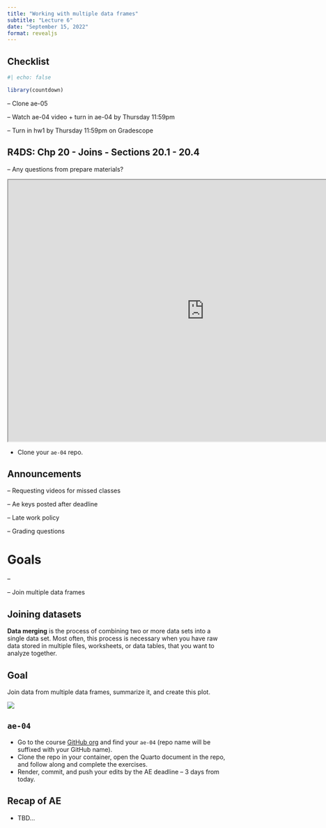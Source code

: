 ```yaml
---
title: "Working with multiple data frames"
subtitle: "Lecture 6"
date: "September 15, 2022"
format: revealjs
---
```


## Checklist

```r
#| echo: false

library(countdown)
```

-- Clone ae-05 

-- Watch ae-04 video + turn in ae-04 by Thursday 11:59pm

-- Turn in hw1 by Thursday 11:59pm on Gradescope 

## R4DS: Chp 20 - Joins - Sections 20.1 - 20.4

--   Any questions from prepare materials?

```{=html}
<iframe src="https://app.sli.do/event/42LZs9cfGudq7ajPBjzCCb" width="900" height="600"></iframe>
```
-   Clone your `ae-04` repo.

## Announcements

--   Requesting videos for missed classes

--   Ae keys posted after deadline 

--   Late work policy 

--   Grading questions

# Goals

-- 

-- Join multiple data frames 

## Joining datasets

**Data merging** is the process of combining two or more data sets into a single data set. Most often, this process is necessary when you have raw data stored in multiple files, worksheets, or data tables, that you want to analyze together.




## Goal

Join data from multiple data frames, summarize it, and create this plot.

![](images/06/aquaculture-production-by-continent.png){fig-align="center"}

## `ae-04`

::: appex
-   Go to the course [GitHub org](https://github.com/sta199-f22-1) and find your `ae-04` (repo name will be suffixed with your GitHub name).
-   Clone the repo in your container, open the Quarto document in the repo, and follow along and complete the exercises.
-   Render, commit, and push your edits by the AE deadline -- 3 days from today.
:::

## Recap of AE {.smaller}

-   TBD...
